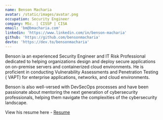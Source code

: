 ```yaml
---
name: Benson Macharia
avatar: /static/images/avatar.png
occupation: Security Engineer
company: MSc. | CISSP | CISA
email: 'bm@bmacharia.com'
linkedin: 'https://www.linkedin.com/in/benson-macharia'
github: 'https://github.com/bensonmacharia'
devto: 'https://dev.to/bensonmacharia'
---
```


Benson ia an experienced Security Engineer and IT Risk Professional dedicated to helping organizations design and deploy secure applications on on-premise servers and containerized cloud environments. He is proficient in conducting Vulnerability Assessments and Penetration Testing ( VAPT) for enterprise applications, networks, and cloud environments.

Benson is also well-versed with DevSecOps processes and have been passionate about mentoring the next generation of cybersecurity professionals, helping them navigate the complexities of the cybersecurity landscape.

View his resume here - [Resume](/resume)
